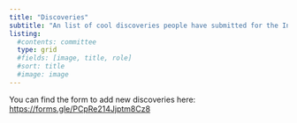 ```yaml
---
title: "Discoveries"
subtitle: "An list of cool discoveries people have submitted for the Informatics Collaboration Cafe"
listing:
  #contents: committee
  type: grid
  #fields: [image, title, role]
  #sort: title
  #image: image
---
```


You can find the form to add new discoveries here: [https://forms.gle/PCpRe214Jjptm8Cz8](https://forms.gle/PCpRe214Jjptm8Cz8)
